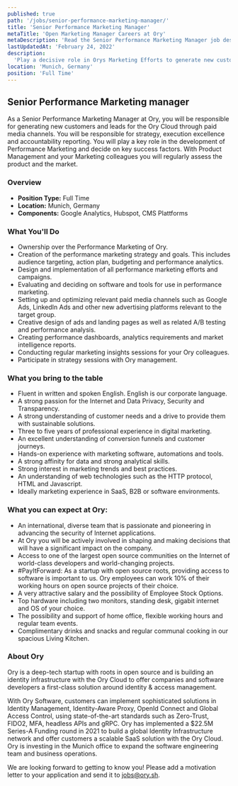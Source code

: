 ```yaml
---
published: true
path: '/jobs/senior-performance-marketing-manager/'
title: 'Senior Performance Marketing Manager'
metaTitle: 'Open Marketing Manager Careers at Ory'
metaDescription: 'Read the Senior Performance Marketing Manager job description.'
lastUpdatedAt: 'February 24, 2022'
description:
  'Play a decisive role in Orys Marketing Efforts to generate new customers and leads for the Ory Cloud.'
location: 'Munich, Germany'
position: 'Full Time'
---
```



## Senior Performance Marketing manager

<About />

As a Senior Performance Marketing Manager at Ory, you will be responsible for generating new customers and leads for the Ory Cloud through paid media channels. You will be responsible for strategy, execution excellence and accountability reporting. You will play a key role in the development of Performance Marketing and decide on key success factors. With Product Management and your Marketing colleagues you will regularly assess the product and the market.

### Overview

- **Position Type:** Full Time
- **Location:** Munich, Germany
- **Components:** Google Analytics, Hubspot, CMS Plattforms

### What You'll Do

* Ownership over the Performance Marketing of Ory.
* Creation of the performance marketing strategy and goals. This includes audience targeting, action plan, budgeting and performance analytics.
* Design and implementation of all performance marketing efforts and campaigns.
* Evaluating and deciding on software and tools for use in performance marketing.
* Setting up and optimizing relevant paid media channels such as Google Ads, LinkedIn Ads and other new advertising platforms relevant to the target group.
* Creative design of ads and landing pages as well as related A/B testing and performance analysis.
* Creating performance dashboards, analytics requirements and market intelligence reports.
* Conducting regular marketing insights sessions for your Ory colleagues.
* Participate in strategy sessions with Ory management.

### What you bring to the table

* Fluent in written and spoken English. English is our corporate language.
* A strong passion for the Internet and Data Privacy, Security and Transparency.
* A strong understanding of customer needs and a drive to provide them with sustainable solutions.
* Three to five years of professional experience in digital marketing.
* An excellent understanding of conversion funnels and customer journeys.
* Hands-on experience with marketing software, automations and tools.
* A strong affinity for data and strong analytical skills.
* Strong interest in marketing trends and best practices.
* An understanding of web technologies such as the HTTP protocol, HTML and Javascript.
* Ideally marketing experience in SaaS, B2B or software environments.

### What you can expect at Ory:
* An international, diverse team that is passionate and pioneering in advancing the security of Internet applications.
* At Ory you will be actively involved in shaping and making decisions that will have a significant impact on the company.
* Access to one of the largest open source communities on the Internet of world-class developers and world-changing projects.
* #PayItForward: As a startup with open source roots, providing access to software is important to us. Ory employees can work 10% of their working hours on open source projects of their choice.
* A very attractive salary and the possibility of Employee Stock Options.
* Top hardware including two monitors, standing desk, gigabit internet and OS of your choice.
* The possibility and support of home office, flexible working hours and regular team events.
* Complimentary drinks and snacks and regular communal cooking in our spacious Living Kitchen.

### About Ory
Ory is a deep-tech startup with roots in open source and is building an identity infrastructure with the Ory Cloud to offer companies and software developers a first-class solution around identity & access management.

With Ory Software, customers can implement sophisticated solutions in Identity Management, Identity-Aware Proxy, OpenId Connect and Global Access Control, using state-of-the-art standards such as Zero-Trust, FIDO2, MFA, headless APIs and gRPC.
Ory has implemented a $22.5M Series-A Funding round in 2021 to build a global Identity Infrastructure network and offer customers a scalable SaaS solution with the Ory Cloud. Ory is investing in the Munich office to expand the software engineering team and business operations.

We are looking forward to getting to know you! Please add a motivation letter to your application and send it to [jobs@ory.sh](mailto:jobs@ory.sh).

